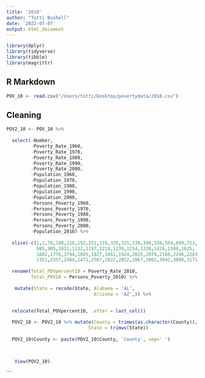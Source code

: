 ```yaml
---
title: '2010'
author: "Totti Bushell"
date: '2022-07-07'
output: html_document
---
```


```r
library(dplyr)
library(tidyverse)
library(tibble)
library(magrittr)
```

## R Markdown

```r

POV_10 <- read.csv("/Users/totti/Desktop/povertydata/2010.csv")


```

## Cleaning 
```r
POV2_10 <- POV_10 %>% 
  
  select(-Number, 
         -Poverty_Rate_1960, 
         -Poverty_Rate_1970, 
         -Poverty_Rate_1980,
         -Poverty_Rate_1990,
         -Poverty_Rate_2000, 
         -Population_1960, 
         -Population_1970, 
         -Population_1980, 
         -Population_1990, 
         -Population_2000, 
         -Persons_Poverty_1960, 
         -Persons_Poverty_1970, 
         -Persons_Poverty_1980, 
         -Persons_Poverty_1990, 
         -Persons_Poverty_2000, 
         -Population_2010) %>% 
  
  slice(-c(1,2,70,100,116,192,251,316,320,325,330,398,558,564,609,712,
           805,905,1011,1132,1197,1214,1239,1254,1338,1426,1509,1625,
           1682,1776,1794,1805,1827,1861,1924,2025,2079,2168,2246,2283,
           2351,2357,2404,2471,2567,2822,2852,2867,3002,3042,3098,3171, 68:96)) %>%
  
  rename(Total_POVpercent10 = Poverty_Rate_2010, 
         Total_POV10 = Persons_Poverty_2010) %>%
  
   mutate(State = recode(State, Alabama = 'AL', 
                                Arizona = 'AZ',)) %>%
  
  
  relocate(Total_POVpercent10, .after = last_col()) 

  POV2_10 <- POV2_10 %>% mutate(County = trimws(as.character(County)), 
                              State = trimws(State)) 
 
  POV2_10$County <- paste(POV2_10$County, 'County', sep=' ')
  

  
   View(POV2_10)

```


```

